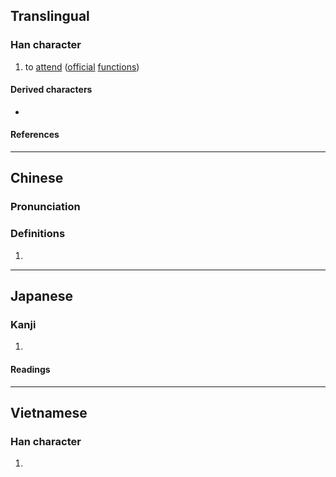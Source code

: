 {{character info}}
==Translingual==

===Han character===
{{Han char|rn=85|rad=水|as=07|sn=10|four=32100|canj=EHDN|ids=⿰氵利}}

# to [[attend]] ([[official]] [[function]]s)

====Derived characters====
* {{l|mul|[[𫉃]]}}

====References====
{{Han ref|kx=0625.020|dkj=17489|dj=1023.020|hdz=31626.030|uh=6D70}}

----

==Chinese==
{{zh-forms}}

===Pronunciation===
{{zh-pron
|m=liàn
|c=lin6,lei6
|mc=y
|oc=y
|ma=
|cat=v
}}

===Definitions===
{{zh-hanzi}}

# {{rfdef|zh}}

----

==Japanese==

===Kanji===
{{ja-kanji|grade=|rs=水07}}

# {{rfdef|ja|sort=水07}}

====Readings====
{{ja-readings
|on=れん, り, れい, らい
}}

----

==Vietnamese==

===Han character===
{{vi-readings|rs=水07|reading=rời}}

# {{rfdef|vi|sort=水07}}